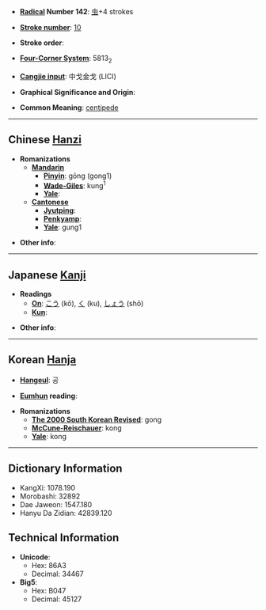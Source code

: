 * '''[[Wiktionary:Chinese radical index| Radical]] Number 142''': [[Wiktionary:Chinese radical index 虫|虫]]+4 strokes

* '''[[Wiktionary:Chinese total strokes index|Stroke number]]''': [[Wiktionary:Chinese total strokes index 10|10]]

* '''Stroke order''': 

* '''[[Wiktionary:Chinese four corner index|Four-Corner System]]''': 5813<sub>2</sub>

* '''[[Wiktionary:Chinese Cangjie index|Cangjie input]]''': 中戈金戈 (LICI)

* '''Graphical Significance and Origin''': 

* '''Common Meaning''': [[centipede]]

----

== Chinese [[Hanzi]] ==

* '''Romanizations'''
** '''[[Mandarin]]'''
*** '''[[Pinyin]]''': gōng (gong1)
*** '''[[Wade-Giles]]''': kung<sup>1</sup>
*** '''[[Yale]]''': 
** '''[[Cantonese]]'''
*** '''[[Jyutping]]''':
*** '''[[Penkyamp]]''': 
*** '''[[Yale]]''': gung1

* '''Other info''': 

----

== Japanese [[Kanji]] ==

* '''Readings'''
** '''[[On]]''': [[こう]] (kō), [[く]] (ku), [[しょう]] (shō)
** '''[[Kun]]''': 

* '''Other info''':  

----

== Korean [[Hanja]] ==

* '''[[Hangeul]]''': 공

* '''[[Eumhun]] reading''': 

* '''Romanizations'''
** '''[[The 2000 South Korean Revised Romanization|The 2000 South Korean Revised]]''': gong
** '''[[McCune-Reischauer]]''': kong
** '''[[Yale]]''': kong

----

== Dictionary Information ==

* KangXi: 1078.190
* Morobashi: 32892
* Dae Jaweon: 1547.180
* Hanyu Da Zidian: 42839.120

== Technical Information ==

* '''Unicode''':
** Hex: 86A3
** Decimal: 34467
* '''Big5''':
** Hex: B047
** Decimal: 45127